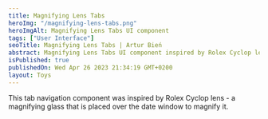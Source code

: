 ```yaml
---
title: Magnifying Lens Tabs
heroImg: "/magnifying-lens-tabs.png"
heroImgAlt: Magnifying Lens Tabs UI component
tags: ["User Interface"]
seoTitle: Magnifying Lens Tabs | Artur Bień
abstract: Magnifying Lens Tabs UI component inspired by Rolex Cyclop lens.
isPublished: true
publishedOn: Wed Apr 26 2023 21:34:19 GMT+0200
layout: Toys
---
```


<MagnifyingLensTabs />

This tab navigation component was inspired by
Rolex Cyclop lens -
a magnifying glass that is placed over the date window
to magnify it.
